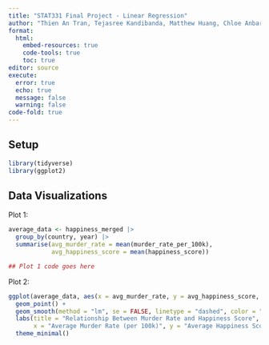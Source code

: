 ```yaml
---
title: "STAT331 Final Project - Linear Regression"
author: "Thien An Tran, Tejasree Kandibanda, Matthew Huang, Chloe Anbarcioglu"
format: 
  html:
    embed-resources: true
    code-tools: true
    toc: true
editor: source
execute: 
  error: true
  echo: true
  message: false
  warning: false
code-fold: true
---
```


## Setup

```r
library(tidyverse)
library(ggplot2)
```

## Data Visualizations

Plot 1:

```r
average_data <- happiness_merged |>
  group_by(country, year) |>
  summarise(avg_murder_rate = mean(murder_rate_per_100k),
            avg_happiness_score = mean(happiness_score))

## Plot 1 code goes here
```

Plot 2:

```r
ggplot(average_data, aes(x = avg_murder_rate, y = avg_happiness_score, color = country)) +
  geom_point() +
  geom_smooth(method = "lm", se = FALSE, linetype = "dashed", color = "black") +
  labs(title = "Relationship Between Murder Rate and Happiness Score",
       x = "Average Murder Rate (per 100k)", y = "Average Happiness Score") +
  theme_minimal()


```

